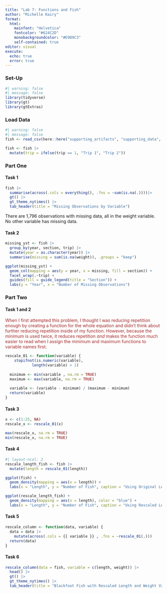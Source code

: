 ```yaml
---
title: "Lab 7: Functions and Fish"
author: "Michelle Kairy"
format: 
  html:
    mainfont: "Helvetica"
    fontcolor: "#624C2D"
    monobackgroundcolor: "#E9D9C3"
    self-contained: true
editor: visual
execute: 
  echo: true
  error: true
---
```


### Set-Up

```r
#| warning: false
#| message: false
library(tidyverse)
library(gt)
library(gtExtras)
```

### Load Data

```r
#| warning: false
#| message: false
fish <- read_csv(here::here("supporting_artifacts", "supporting_data", "BlackfootFish.csv"))
```

```r
fish <- fish |>
  mutate(trip = ifelse(trip == 1, "Trip 1", "Trip 2"))
```

### Part One

#### Task 1

```r

fish |>
  summarise(across(.cols = everything(), .fns = ~sum(is.na(.))))|>
  gt() |>
  gt_theme_nytimes() |>
  tab_header(title = "Missing Observations by Variable")
```

There are 1,796 observations with missing data, all in the weight variable. No other variable has missing data.

#### Task 2

```r

missing_yst <- fish |>
  group_by(year, section, trip) |>
  mutate(year = as.character(year)) |>
  summarise(missing = sum(is.na(weight)), .groups = "keep")

ggplot(missing_yst) +
  geom_col(mapping = aes(y = year, x = missing, fill = section)) +
  facet_wrap(.~trip) +
  guides(fill = guide_legend(title = "Section")) +
  labs(y = "Year", x = "Number of Missing Observations")
```

### Part Two

#### Task 1 and 2

[When I first attempted this problem, I thought I was reducing repetition enough by creating a function for the whole equation and didn't think about further reducing repetition inside of my function. However, because the minimum is used twice, it reduces repetition *and* makes the function much easier to read when I assign the minimum and maximum functions to variable names first.]{style="color: brown;"}

```r
rescale_01 <- function(variable) {
    stopifnot(is.numeric(variable),
            length(variable) > 1)
  
  minimum <- min(variable , na.rm = TRUE)
  maximum <- max(variable, na.rm = TRUE)
  
  variable <- (variable - minimum) / (maximum - minimum)
  return(variable)
}
```

#### Task 3

```r
x <- c(1:25, NA)
rescale_x <- rescale_01(x)

max(rescale_x, na.rm = TRUE)
min(rescale_x, na.rm = TRUE)
```

#### Task 4

```r
#| layout-ncol: 2
rescale_length_fish <- fish |>
  mutate(length = rescale_01(length))

ggplot(fish) +
  geom_density(mapping = aes(x = length)) +
  labs(x = "Length", y = "Number of Fish", caption = "Using Original Length")

ggplot(rescale_length_fish) +
  geom_density(mapping = aes(x = length), color = "blue") +
  labs(x = "Length", y = "Number of Fish", caption = "Using Rescaled Length")

```

#### Task 5

```r
rescale_column <- function(data, variable) {
  data = data |>
    mutate(across(.cols = {{ variable }} , .fns = ~rescale_01(.)))
  return(data)
}
```

#### Task 6

```r
rescale_column(data = fish, variable = c(length, weight)) |>
  head() |>
  gt() |>
  gt_theme_nytimes() |>
  tab_header(title = "Blackfoot Fish with Rescaled Length and Weight Variables")

```
